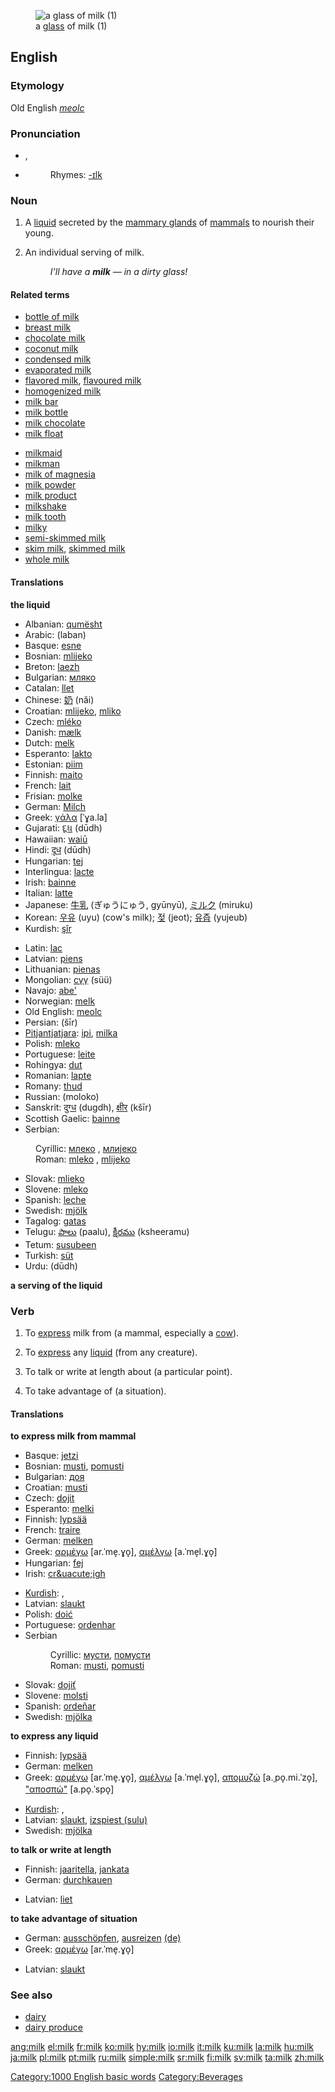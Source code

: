 [[Image:Milk glass.jpg|thumb|a [[glass]] of milk (1)]]
==English==

===Etymology===
Old English ''[[meolc]]''

===Pronunciation===
*{{IPA|/mɪɫk/}}, {{SAMPA|/mI5k/}}
*{{audio|en-us-milk.ogg|Audio (US)}}
*:Rhymes: [[Rhymes:English:-ɪlk|-ɪlk]]

===Noun===
{{en-noun|s|-}}

# {{uncountable}} A [[liquid]] secreted by the [[mammary gland]]s of [[mammal]]s to nourish their young.
# {{countable}} An individual serving of milk.
#: ''I'll have a '''milk''' &mdash; in a dirty glass!''

====Related terms====
{{top2}}
*[[bottle of milk]]
*[[breast milk]]
*[[chocolate milk]]
*[[coconut milk]]
*[[condensed milk]]
*[[evaporated milk]]
*[[flavored milk]], [[flavoured milk]]
*[[homogenized milk]]
*[[milk bar]]
*[[milk bottle]]
*[[milk chocolate]]
*[[milk float]]
{{mid2}}
*[[milkmaid]]
*[[milkman]]
*[[milk of magnesia]]
*[[milk powder]]
*[[milk product]]
*[[milkshake]]
*[[milk tooth]]
*[[milky]]
*[[semi-skimmed milk]]
*[[skim milk]], [[skimmed milk]]
*[[whole milk]]
{{bottom}}

====Translations====
'''the liquid'''
{{top}}
*Albanian: [[qumësht]] {{m}}
*Arabic: {{ARchar|[[لبن]]}} (laban)
*Basque: [[esne]]
*Bosnian: [[mlijeko#Bosnian|mlijeko]] {{n}}
*Breton: [[laezh]] {{m}}
*Bulgarian: [[мляко]] {{n}}
*Catalan: [[llet]] {{f}}
*Chinese: [[奶]] (nǎi)
*Croatian: [[mlijeko]], [[mliko]]
*Czech: [[mléko]] {{n}}
*Danish: [[mælk]] {{c}}
*Dutch: [[melk]] {{f}}
*Esperanto: [[lakto]]
*Estonian: [[piim#Estonian|piim]]
*Finnish: [[maito]]
*French: [[lait]] {{m}}
*Frisian: [[molke]]
*German: [[Milch]] {{f}}
*Greek: [[γάλα]] [ˈɣa.la] {{n}}
*Gujarati: [[દૂધ]] (dūdh)
*Hawaiian: [[waiū]]
*Hindi: [[दूध]] (dūdh)
*Hungarian: [[tej]]
*Interlingua: [[lacte]]
*Irish: [[bainne]] {{m}}
*Italian: [[latte]] {{m}}
*Japanese: [[牛乳]] (ぎゅうにゅう, gyūnyū), [[ミルク]] (miruku)
*Korean: [[우유]] (uyu) (cow's milk); [[젖]] (jeot); [[유즙]] (yujeub)
*Kurdish: [[şîr]] {{m}}
{{mid}}
*Latin: [[lac]] {{n}}
*Latvian: [[piens]] {{m}}
*Lithuanian: [[pienas]] {{m}}
*Mongolian: [[сүү]] (s&uuml;&uuml;)
*Navajo: [[abe']]
*Norwegian: [[melk]] {{c}}
*Old English: [[meolc]]
*Persian: {{FAchar|[[شیر]]}} (šīr)
*[[Pitjantjatjara]]: [[ipi]], [[milka]]
*Polish: [[mleko]] {{n}}
*Portuguese: [[leite]] {{m}}
*Rohingya: [[dut]]
*Romanian: [[lapte]] {{m}}
*Romany: [[thud]]
*Russian: {{RUchar|[[молоко]]}} {{n}} (moloko)
*Sanskrit: [[दुग्ध]] (dugdh), [[क्षीर]] (kšīr)
*Scottish Gaelic: [[bainne]] {{m}}
*Serbian:
:Cyrillic: [[млеко#Serbian|млеко]] {{n}}, [[млијеко#Serbian|млијеко]] {{n}}
:Roman: [[mleko#Serbian|mleko]] {{n}}, [[mlijeko#Serbian|mlijeko]] {{n}}
*Slovak: [[mlieko]] {{n}}
*Slovene: [[mleko]] {{n}}
*Spanish: [[leche]] {{f}}
*Swedish: [[mjölk]] {{c}}
*Tagalog: [[gatas]]
*Telugu: [[పాలు]] (paalu), [[క్షీరము]] (ksheeramu)
*Tetum: [[susubeen]]
*Turkish: [[süt]]
*Urdu: {{URchar|[[دودھ]]}} (dūdh)
{{bottom}}

'''a serving of the liquid'''

===Verb===
{{en-verb}}

# {{transitive}} To [[express]] milk from (a mammal, especially a [[cow]]).
# {{transitive}} To [[express]] any [[liquid]] (from any creature).
# {{transitive}} To talk or write at length about (a particular point).
# {{transitive}} To take advantage of (a situation).

====Translations====
'''to express milk from mammal'''
{{top}}
*Basque: [[jetzi]]
*Bosnian: [[musti]], [[pomusti]]
*Bulgarian: [[доя]]
*Croatian: [[musti]]
*Czech: [[dojit]]
*Esperanto: [[melki]]
*Finnish: [[lypsää]]
*French: [[traire]]
*German: [[melken]]
*Greek: [[αρμέγω]] [ar.ˈme̞.ɣo̞], [[αμέλγω]] [a.ˈme̞l.ɣo̞]
*Hungarian: [[fej]]
*Irish: [[cr&uacute;igh]]
{{mid}}
*[[Kurdish]]: {{trad|ku|doşîn}}, {{trad|ku|dotin}}
*Latvian: [[slaukt]]
*Polish: [[doić]]
*Portuguese: [[ordenhar]]
*Serbian
*:Cyrillic: [[мусти]], [[помусти]]
*:Roman: [[musti]], [[pomusti]]
*Slovak: [[dojiť]]
*Slovene: [[molsti]]
*Spanish: [[ordeñar]]
*Swedish: [[mjölka]]
{{bottom}}

'''to express any liquid'''
{{top}}
*Finnish: [[lypsää]]
*German: [[melken]]
*Greek: [[αρμέγω]] [ar.ˈme̞.ɣo̞], [[αμέλγω]] [a.ˈme̞l.ɣo̞], [[απομυζώ]] [a.ˌpo̞.mi.ˈzo̞], [["αποσπώ"]] [a.po̞.ˈspo̞]
{{mid}}
*[[Kurdish]]: {{trad|ku|doşîn}}, {{trad|ku|dotin}}
*Latvian: [[slaukt]], [[izspiest|izspiest (sulu)]]
*Swedish: [[mjölka]]
{{bottom}}

'''to talk or write at length'''
{{top}}
*Finnish: [[jaaritella]], [[jankata]]
*German: [[durchkauen]]
{{mid}}
*Latvian: [[liet]]
{{bottom}}

'''to take advantage of situation'''
{{top}}
*German: [[ausschöpfen]], [[ausreizen]] [[:de:ausreizen|(de)]]
*Greek: [[αρμέγω]] [ar.ˈme̞.ɣo̞]
{{mid}}
*Latvian: [[slaukt]]
{{bottom}}

===See also===
*[[dairy]]
*[[dairy produce]]
{{wikipedia}}

[[Category:1000 English basic words]]
[[Category:Beverages]]

[[ang:milk]]
[[el:milk]]
[[fr:milk]]
[[ko:milk]]
[[hy:milk]]
[[io:milk]]
[[it:milk]]
[[ku:milk]]
[[la:milk]]
[[hu:milk]]
[[ja:milk]]
[[pl:milk]]
[[pt:milk]]
[[ru:milk]]
[[simple:milk]]
[[sr:milk]]
[[fi:milk]]
[[sv:milk]]
[[ta:milk]]
[[zh:milk]]